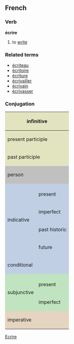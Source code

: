 ==French==
===Verb===
'''écrire'''

# to [[write]]

===Related terms===
*[[écriteau]]
*[[écritoire]]
*[[écriture]]
*[[écrivailler]]
*[[écrivain]]
*[[écrivasser]]

===Conjugation===

<center>
{| style="background:#F0F0F0"
|-
! colspan="3" style="background:#e2e4c0" | infinitive
| colspan="5" | écrire

|-
! colspan="3" style="background:#e2e4c0" | present participle
| colspan="5" | [[écrivant]]

|-
! colspan="3" style="background:#e2e4c0" | past participle
| colspan="5" | [[écrit]]

|-
! colspan="2" rowspan="2" style="background:#C0C0C0" | person
! colspan="3" style="background:#C0C0C0" | singular
! colspan="3" style="background:#C0C0C0" | plural

|-
! style="background:#C0C0C0;width:12.5%" | first
! style="background:#C0C0C0;width:12.5%" | second
! style="background:#C0C0C0;width:12.5%" | third
! style="background:#C0C0C0;width:12.5%" | first
! style="background:#C0C0C0;width:12.5%" | second
! style="background:#C0C0C0;width:12.5%" | third

|-
! style="background:#c0cfe4" rowspan="5" | indicative
! style="background:#c0cfe4" | 
! style="background:#c0cfe4" | je
! style="background:#c0cfe4" | tu
! style="background:#c0cfe4" | il
! style="background:#c0cfe4" | nous
! style="background:#c0cfe4" | vous
! style="background:#c0cfe4" | ils

|-
! style="height:3em;background:#c0cfe4" | present
| écris
| écris
| écrit
| écrivons
| écrivez
| écrivent

|-
! style="height:3em;background:#c0cfe4" | imperfect
| écrivais
| écrivais
| écrivait
| écrivions
| écriviez
| écrivaient

|-
! style="height:3em;background:#c0cfe4" | past historic
| écrivis
| écrivis
| écrivit
| écrivîmes
| écrivîtes
| écrivirent

|-
! style="height:3em;background:#c0cfe4" | future
| écrirai
| écriras
| écrira
| écrirons
| écrirez
| écriront

|-
! style="height:3em;background:#c0cfe4" colspan="2" | conditional
| écrirais
| écrirais
| écrirait
| écririons
| écririez
| écriraient

|-
! style="background:#c0e4c0" rowspan="3" | subjunctive
! style="background:#c0e4c0" | 
! style="background:#c0e4c0" | que je
! style="background:#c0e4c0" | que tu
! style="background:#c0e4c0" | qu'il
! style="background:#c0e4c0" | que nous
! style="background:#c0e4c0" | que vous
! style="background:#c0e4c0" | qu'ils

|-
! style="height:3em;background:#c0e4c0" | present
| écrive
| écrives
| écrive
| écrivions
| écriviez
| écrivent

|-
! style="height:3em;background:#c0e4c0" rowspan="1" | imperfect
| écrivisse
| écrivisses
| écrivît
| écrivissions
| écrivissiez
| écrivissent

|-
! colspan="2" rowspan="2" style="height:3em;background:#e4d4c0" | imperative
! style="background:#e4d4c0" | -
! style="background:#e4d4c0" | tu
! style="background:#e4d4c0" | -
! style="background:#e4d4c0" | nous
! style="background:#e4d4c0" | vous
! style="background:#e4d4c0" | -

|-
|
| écris
| 
| écrivons
| écrivez
| 

|}
</center>

[[Category:French verbs|Ecrire]]